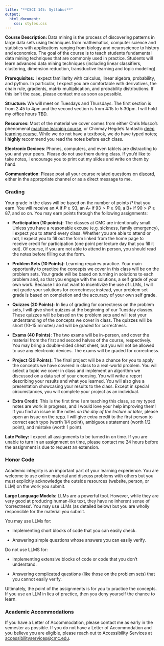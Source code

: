 ```yaml
---
title: "**CSCI 145: Syllabus**"
output:
  html_document:
    css: styles.css
---
```


**Course Description:**
Data mining is the process of discovering patterns in large data sets using techniques from mathematics, computer science and statistics with applications ranging from biology and neuroscience to history and economics. The goal of the course is to teach students fundamental data mining techniques that are commonly used in practice. Students will learn advanced data mining techniques (including linear classifiers, clustering, dimension reduction, transductive learning and topic modeling).

**Prerequisites:** I expect familiarity with calculus, linear algebra, probability, and python. In particular, I expect you are comfortable with derivatives, the chain rule, gradients, matrix multiplication, and probability distributions. If this isn't the case, please contact me as soon as possible.

**Structure:** We will meet on Tuesdays and Thursdays. The first section is from 2:45 to 4pm and the second section is from 4:15 to 5:30pm. I will hold my office hours TBD.

**Resources**: Most of the material we cover comes from either Chris Musco's phenomenal [machine learning course](https://www.chrismusco.com/machinelearning2024_grad/), or Chinmay Hegde's fantastic [deep learning course](https://chinmayhegde.github.io/dl-notes/). While we do not have a textbook, we do have typed notes; I **highly** recommend you read the notes before each class.

**Electronic Devices**: Phones, computers, and even tablets are distracting to you and your peers. Please do not use them during class. If you'd like to take notes, I encourage you to print out my slides and write on them by hand.

**Communication**: Please post all your course related questions on [discord](https://discord.gg/dES3fSPEeC), either in the appropriate channel or as a direct message to me.

### **Grading**

Your grade in the class will be based on the number of points $P$ that you earn. You will receive an A if $P \geq 93$, an A- if $93 > P \geq 90$, a B+ if $90 > P \geq 87$, and so on. You may earn points through the following assignments:

- **Participation (10 points):**
The classes at CMC are intentionally small. Unless you have a reasonable excuse (e.g. sickness, family emergency), I expect you to attend every class. Whether you are able to attend or not, I expect you to fill out the form linked from the home page to receive credit for participation (one point per lecture day that you fill it out). Of course, if you are not able to attend in person, you should read the notes before filling out the form. 

- **Problem Sets (10 Points):**
Learning requires practice. Your main opportunity to practice the concepts we cover in this class will be on the problem sets. Your grade will be based on turning in solutions to each problem and, so that you engage with the solutions, a self grade of your own work. Because I do not want to incentivize the use of LLMs, I will not grade your solutions for correctness; instead, your problem set grade is based on completion and the accuracy of your own self grade.

- **Quizzes (20 Points):**
In lieu of grading for correctness on the problem sets, I will give short quizzes at the beginning of our Tuesday classes. These quizzes will be based on the problem sets and will test your understanding of the concepts we cover in class. The quizzes will be short (10-15 minutes) and will be graded for correctness.

- **Exams (40 Points):**
The two exams will be in-person, and cover the material from the first and second halves of the course, respectively. You may bring a double-sided cheat sheet, but you will not be allowed to use any electronic devices. The exams will be graded for correctness.

- **Project (20 Points):**
The final project will be a chance for you to apply the concepts we have covered in class to a real-world problem. You will select a topic we cover in class and implement an algorithm we discussed on a data set of your choosing. You will write a report describing your results and what you learned. You will also give a presentation showcasing your results to the class. Except in special circumstances, you will complete your project as an individual. 

- **Extra Credit:**
This is the first time I am teaching this class, so my typed notes are work in progress, and I would love your help improving them! If you find an issue in the notes *on the day of the lecture or later*, please open an issue on the [repo](https://github.com/rtealwitter/datamining2025). I will give extra credit to the first person to correct each typo (worth 1/4 point), ambiguous statement (worth 1/2 point), and mistake (worth 1 point).

**Late Policy:**
I expect all assignments to be turned in on time. If you are unable to turn in an assignment on time, please contact me 24 hours before the assignment is due to request an extension.

### **Honor Code**
Academic integrity is an important part of your learning experience. You are welcome to use online material and discuss problems with others but you must explicitly acknowledge the outside resources (website, person, or LLM) on the work you submit.

**Large Language Models:** LLMs are a powerful tool. However, while they are very good at producing human-like text, they have no inherent sense of 'correctness'. You may use LLMs (as detailed below) but you are wholly responsible for the material you submit.

You may use LLMs for:

- Implementing short blocks of code that you can easily check.

- Answering simple questions whose answers you can easily verify.

Do not use LLMS for:

- Implementing extensive blocks of code or code that you don't understand.

- Answering complicated questions (like those on the problem sets) that you cannot easily verify. 

Ultimately, the point of the assignments is for you to practice the concepts. If you use an LLM in lieu of practice, then you deny yourself the chance to learn.

### **Academic Accommodations**
If you have a Letter of Accommodation, please contact me as early in the semester as possible. If you do not have a Letter of Accommodation and you believe you are eligible, please reach out to Accessibility Services at [accessibilityservices@cmc.edu](mailto:accessibilityservices@cmc.edu).
